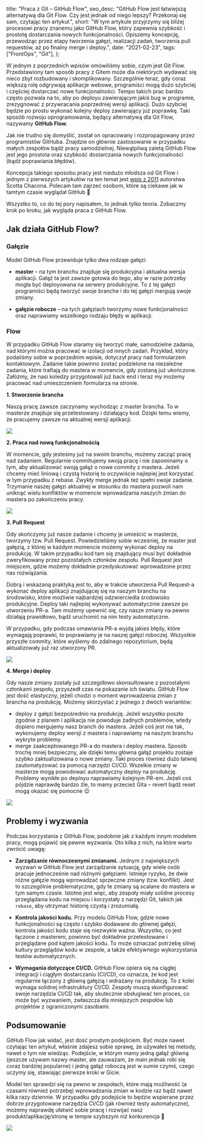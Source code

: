 
  title: "Praca z Git – GitHub Flow",
  seo_desc:
    "GitHub Flow jest łatwiejszą alternatywą dla Git Flow. Czy jest jednak od niego lepszy? Przekonaj się sam, czytając ten artykuł.",
  short:
    "W tym artykule przyjrzymy się bliżej procesowi pracy znanemu jako GitHub Flow, który zapewnia szybkość i prostotę dostarczania nowych funkcjonalności. Opiszemy koncepcję, przewodząc przez etapy tworzenia gałęzi, realizacji zadań, tworzenia pull requestów, aż po finalny merge i deploy.",
  date: "2021-02-23",
  tags: ["FrontOps", "Git"],
};

W jednym z poprzednich wpisów omówiliśmy sobie, czym jest Git Flow. Przedstawiony tam sposób pracy z Gitem może dla niektórych wydawać się nieco zbyt rozbudowany i skomplikowany. Szczególnie teraz, gdy coraz większą rolę odgrywają aplikacje webowe, programiści mogą dużo szybciej i częściej dostarczać nowe funkcjonalności. Tempo takich prac bardzo często pozwala na to, aby po deployu zawierającym jakiś bug w programie, zrezygnować z przywracania poprzedniej wersji aplikacji. Dużo szybciej będzie po prostu wykonać kolejny deploy zawierający już poprawkę. Taki sposób rozwoju oprogramowania, będący alternatywą dla Git Flow, nazywamy **GitHub Flow**.

Jak nie trudno się domyślić, został on opracowany i rozpropagowany przez programistów GitHuba. Znajdzie on głównie zastosowanie w przypadku małych zespołów bądź pracy samodzielnej. Niewątpliwą zaletą GitHub Flow jest jego prostota oraz szybkość dostarczania nowych funkcjonalności (bądź poprawiania błędów).

Koncepcja takiego sposobu pracy jest niedużo młodsza od Git Flow i jednym z pierwszych artykułów na ten temat jest [wpis z 2011](http://scottchacon.com/2011/08/31/github-flow.html) autorstwa Scotta Chacona. Polecam tam zajrzeć osobom, które są ciekawe jak w tamtym czasie wyglądał GitHub 🙂

Wszystko to, co do tej pory napisałem, to jednak tylko teoria. Zobaczmy krok po kroku, jak wygląda praca z GitHub Flow.

## Jak działa GitHub Flow?

### Gałęzie

Model GitHub Flow przewiduje tylko dwa rodzaje gałęzi:

- **master** – na tym branchu znajduje się produkcyjna i aktualna wersja aplikacji. Gałąź ta jest zawsze gotowa do tego, aby w razie potrzeby mogła być deployowana na serwery produkcyjne. To z tej gałęzi programiści będą tworzyć swoje branche i do tej gałęzi mergują swoje zmiany.

- **gałęzie robocze** – na tych gałęziach tworzymy nowe funkcjonalności oraz naprawiamy wszelkiego rodzaju błędy w aplikacji.

### Flow

W przypadku GitHub Flow staramy się tworzyć małe, samodzielne zadania, nad którymi można pracować w izolacji od innych zadań. Przykład, który podaliśmy sobie w poprzednim wpisie, dotyczył pracy nad formularzem kontaktowym. Zadanie takie powinno zostać podzielone na niezależne zadania, które trafiają do mastera w momencie, gdy zostaną już ukończone. Załóżmy, że nasi koledzy przygotowali już back end i teraz my możemy pracować nad umieszczeniem formularza na stronie.

**1. Stworzenie brancha**

Naszą pracę zawsze zaczynamy wychodząc z master brancha. To w masterze znajduje się przetestowany i działający kod. Dzięki temu wiemy, że pracujemy zawsze na aktualnej wersji aplikacji.

<img src={flow1.src} />

**2. Praca nad nową funkcjonalnością**

W momencie, gdy jesteśmy już na swoim branchu, możemy zacząć pracę nad zadaniem. Regularnie commitujemy swoją pracę i nie zapominamy o tym, aby aktualizować swoją gałąź o nowe commity z mastera. Jeżeli chcemy mieć liniową i czystą historię to oczywiście najlepiej jest korzystać w tym przypadku z rebase. Zwykły merge jednak też spełni swoje zadanie. Trzymanie naszej gałęzi aktualnej w stosunku do mastera pozwoli nam uniknąć wielu konfliktów w momencie wprowadzania naszych zmian do mastera po zakończeniu pracy.

<img src={flow2.src} />

**3. Pull Request**

Gdy skończymy już nasze zadanie i chcemy je umieścić w masterze, tworzymy tzw. Pull Request. Powiedzieliśmy sobie wcześniej, że master jest gałęzią, z której w każdym momencie możemy wykonać deploy na produkcję. W takim przypadku kod tam się znajdujący musi być dokładnie zweryfikowany przez pozostałych członków zespołu. Pull Request jest miejscem, gdzie możemy dokładnie przedyskutować wprowadzone przez nas rozwiązania.

Dobrą i wskazaną praktyką jest to, aby w trakcie utworzenia Pull Request-a wykonać deploy aplikacji znajdującej się na naszym branchu na środowisko, które możliwie najbardziej odzwierciedla środowisko produkcyjne. Deploy taki najlepiej wykonywać automatycznie zawsze po utworzeniu PR-a. Tam możemy upewnić się, czy nasze zmiany na pewno działają prawidłowo, bądź uruchomić na nim testy automatyczne.

W przypadku, gdy podczas omawiania PR-a wyjdą jakieś błędy, które wymagają poprawki, to poprawiamy je na naszej gałęzi roboczej. Wszystkie przyszłe commity, które wyślemy do zdalnego repozytorium, będą aktualizowały już raz utworzony PR.

<img src={flow3.src} />

**4. Merge i deploy**

Gdy nasze zmiany zostały już szczegółowo skonsultowane z pozostałymi członkami zespołu, przyszedł czas na pokazanie ich światu. GitHub Flow jest dość elastyczny, jeżeli chodzi o moment wprowadzenia zmian z brancha na produkcję. Możemy skorzystać z jednego z dwóch wariantów:

- deploy z gałęzi bezpośrednio na produkcję. Jeżeli wszystko poszło zgodnie z planem i aplikacja nie powoduje żadnych problemów, wtedy dopiero mergujemy nasz branch do mastera. Jeżeli coś jest nie tak, wykonujemy deploy wersji z mastera i naprawiamy na naszym branchu wykryte problemy.
- merge zaakceptowanego PR-a do mastera i deploy mastera. Sposób trochę mniej bezpieczny, ale dzięki temu główna gałąź projektu zostaje szybko zaktualizowana o nowe zmiany. Taki proces również dużo łatwiej zautomatyzować za pomocą narzędzi CI/CD. Wszelkie zmiany w masterze mogą powodować automatyczny deploy na produkcję. Problemy wynikłe po deployu naprawiamy kolejnym PR-em. Jeżeli coś pójdzie naprawdę bardzo źle, to mamy przecież Gita – revert bądź reset mogą okazać się pomocne 😉

<img src={flow4.src} />

## Problemy i wyzwania

Podczas korzystania z GitHub Flow, podobnie jak z każdym innym modelem pracy, mogą pojawić się pewne wyzwania. Oto kilka z nich, na które warto zwrócić uwagę:

- **Zarządzanie równoczesnymi zmianami.** Jednym z największych wyzwań w GitHub Flow jest zarządzanie sytuacją, gdy wiele osób pracuje jednocześnie nad różnymi gałęziami. Istnieje ryzyko, że dwie różne gałęzie mogą wprowadzać sprzeczne zmiany (tzw. konflikt). Jest to szczególnie problematyczne, gdy te zmiany są scalane do mastera w tym samym czasie. Istotne jest więc, aby zespoły miały solidne procesy przeglądania kodu na miejscu i korzystały z narzędzi Git, takich jak `rebase`, aby utrzymać historię czystą i zrozumiałą.

- **Kontrola jakości kodu.** Przy modelu GitHub Flow, gdzie nowe funkcjonalności są często i szybko dodawane do głównej gałęzi, kontrola jakości kodu staje się niezwykle ważna. Wszystko, co jest łączone z masterem, powinno być dokładnie przetestowane i przeglądane pod kątem jakości kodu. To może oznaczać potrzebę silnej kultury przeglądów kodu w zespole, a także efektywnego wykorzystania testów automatycznych.

- **Wymagania dotyczące CI/CD.** GitHub Flow opiera się na ciągłej integracji i ciągłym dostarczaniu (CI/CD), co oznacza, że kod jest regularnie łączony z główną gałęzią i wdrażany na produkcję. To z kolei wymaga solidnej infrastruktury CI/CD. Zespoły muszą skonfigurować swoje narzędzia CI/CD tak, aby skutecznie obsługiwać ten proces, co może być wyzwaniem, zwłaszcza dla mniejszych zespołów lub projektów z ograniczonymi zasobami.

## Podsumowanie

GitHub Flow jak widać, jest dość prostym podejściem. Być może nawet czytając ten artykuł, właśnie zdajesz sobie sprawę, że używałeś tej metody, nawet o tym nie wiedząc. Podejście, w którym mamy jedną gałąź główną (jeszcze używam nazwy master, ale zauważam, że main jednak robi się coraz bardziej popularne) i jedną gałąź roboczą jest w sumie czymś, czego uczymy się, stawiając pierwsze kroki w Gicie.

Model ten sprawdzi się na pewno w zespołach, które mają możliwość (a czasami również potrzebę) wprowadzania zmian w kodzie raz bądź nawet kilka razy dziennie. W przypadku gdy podejście to będzie wspierane przez dobrze przygotowane narzędzia CI/CD (jak również testy automatyczne), możemy naprawdę ułatwić sobie pracę i rozwijać nasz produkt/aplikację/stronę w tempie szybszym niż konkurencja 🙂

<img src={flow5.src} />
